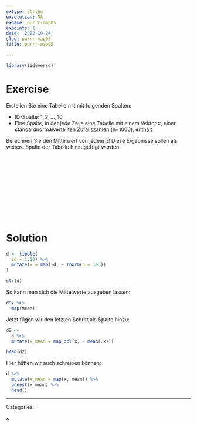 ```yaml
---
extype: string
exsolution: NA
exname: purrr-map05
expoints: 1
date: '2022-10-24'
slug: purrr-map05
title: purrr-map05

---
```





```r
library(tidyverse)
```



# Exercise

Erstellen Sie eine Tabelle mit mit folgenden Spalten:

- ID-Spalte: $1,2,..., 10$
- Eine Spalte, in der jede Zelle eine Tabelle mit einem Vektor $x$, einer standardnormalverteilten Zufallszahlen (n=1000), enthält

Berechnen Sie den Mittelwert von jedem $x$! Diese Ergebnisse sollen als weitere Spalte der Tabelle hinzugefügt werden.




</br>
</br>
</br>
</br>
</br>
</br>
</br>
</br>
</br>
</br>

# Solution


```r
d <- tibble(
  id = 1:10) %>% 
  mutate(x = map(id, ~ rnorm(n = 1e3))
) 

str(d)
```
So kann man sich die Mittelwerte ausgeben lassen:

```r
d$x %>% 
  map(mean)
```

Jetzt fügen wir den letzten Schritt als Spalte hinzu:

```r
d2 <-
  d %>% 
  mutate(x_mean = map_dbl(x, ~ mean(.x))) 

head(d2)
```


Hier hätten wir auch schreiben können:

```r
d %>% 
  mutate(x_mean = map(x, mean)) %>% 
  unnest(x_mean) %>% 
  head()
```




---

Categories: 

~

